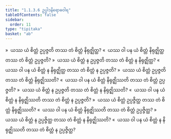 ```yaml
---
title: "1.1.3.6 ဥပ္ပါဒနိရောဓဝါရ"
tableOfContents: false
sidebar:
  order: 11
type: "tipitaka"
basket: "ab"
---
```



<DynamicBreadcrumb />

<Division number="50">

<Paragraph number="206">
»  ယဿ ယံ စိတ္တံ ဥပ္ပဇ္ဇတိ တဿ တံ စိတ္တံ နိရုဇ္ဈိတ္ထ?
</Paragraph>

<Paragraph number="207">
«  ယဿ ဝါ ပန ယံ စိတ္တံ နိရုဇ္ဈိတ္ထ တဿ တံ စိတ္တံ ဥပ္ပဇ္ဇတိ?
</Paragraph>

<Paragraph number="208">
»  ယဿ ယံ စိတ္တံ န ဥပ္ပဇ္ဇတိ တဿ တံ စိတ္တံ န နိရုဇ္ဈိတ္ထ?
</Paragraph>

<Paragraph number="209">
«  ယဿ ဝါ ပန ယံ စိတ္တံ န နိရုဇ္ဈိတ္ထ တဿ တံ စိတ္တံ န ဥပ္ပဇ္ဇတိ?
</Paragraph>

</Division>
<Division number="51">

<Paragraph number="210">
»  ယဿ ယံ စိတ္တံ ဥပ္ပဇ္ဇတိ တဿ တံ စိတ္တံ နိရုဇ္ဈိဿတိ?
</Paragraph>

<Paragraph number="211">
«  ယဿ ဝါ ပန ယံ စိတ္တံ နိရုဇ္ဈိဿတိ တဿ တံ စိတ္တံ ဥပ္ပဇ္ဇတိ?
</Paragraph>

<Paragraph number="212">
»  ယဿ ယံ စိတ္တံ န ဥပ္ပဇ္ဇတိ တဿ တံ စိတ္တံ န နိရုဇ္ဈိဿတိ?
</Paragraph>

<Paragraph number="213">
«  ယဿ ဝါ ပန ယံ စိတ္တံ န နိရုဇ္ဈိဿတိ တဿ တံ စိတ္တံ န ဥပ္ပဇ္ဇတိ?
</Paragraph>

</Division>
<Division number="52">

<Paragraph number="214">
»  ယဿ ယံ စိတ္တံ ဥပ္ပဇ္ဇိတ္ထ တဿ တံ စိတ္တံ နိရုဇ္ဈိဿတိ?
</Paragraph>

<Paragraph number="215">
«  ယဿ ဝါ ပန ယံ စိတ္တံ နိရုဇ္ဈိဿတိ တဿ တံ စိတ္တံ ဥပ္ပဇ္ဇိတ္ထ?
</Paragraph>

<Paragraph number="216">
»  ယဿ ယံ စိတ္တံ န ဥပ္ပဇ္ဇိတ္ထ တဿ တံ စိတ္တံ န နိရုဇ္ဈိဿတိ?
</Paragraph>

<Paragraph number="217">
«  ယဿ ဝါ ပန ယံ စိတ္တံ န နိရုဇ္ဈိဿတိ တဿ တံ စိတ္တံ န ဥပ္ပဇ္ဇိတ္ထ?
</Paragraph>
</Division>